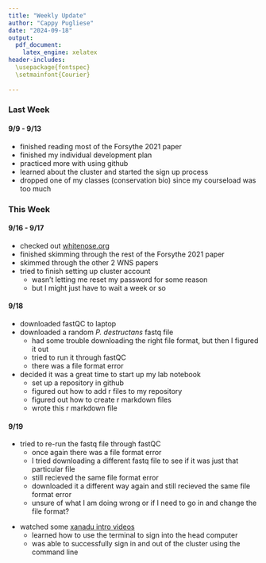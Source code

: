 ```yaml
---
title: "Weekly Update"
author: "Cappy Pugliese"
date: "2024-09-18"
output:
  pdf_document:
    latex_engine: xelatex
header-includes:
  \usepackage{fontspec}
  \setmainfont{Courier}
  
---
```


### Last Week
#### 9/9 - 9/13
- finished reading most of the Forsythe 2021 paper
- finished my individual development plan
- practiced more with using github
- learned about the cluster and started the sign up process
- dropped one of my classes (conservation bio) since my courseload was too much

### This Week
#### 9/16 - 9/17
- checked out [whitenose.org](https://www.whitenosesyndrome.org/)
- finished skimming through the rest of the Forsythe 2021 paper
- skimmed through the other 2 WNS papers
- tried to finish setting up cluster account
  - wasn't letting me reset my password for some reason
  - but I might just have to wait a week or so
  
#### 9/18
- downloaded fastQC to laptop
- downloaded a random _P. destructans_ fastq file
  - had some trouble downloading the right file format, but then I figured it out
  - tried to run it through fastQC
  - there was a file format error
- decided it was a great time to start up my lab notebook
  - set up a repository in github
  - figured out how to add r files to my repository
  - figured out how to create r markdown files
  - wrote this r markdown file
  
#### 9/19
- tried to re-run the fastq file through fastQC
  - once again there was a file format error
  - I tried downloading a different fastq file to see if it was just that particular file
  - still recieved the same file format error
  - downloaded it a different way again and still recieved the same file format error
  - unsure of what I am doing wrong or if I need to go in and change the file format?  

\vspace{3mm}

\centerline{\includegraphics[width=0.8\textwidth]{images/fastq-file-error-message_09-19-24.png}}

- watched some [xanadu intro videos](https://github.com/CBC-UCONN/CBC_Docs/wiki/Intro-to-Xanadu-Videos)
  - learned how to use the terminal to sign into the head computer
  - was able to successfully sign in and out of the cluster using the command line
  
  



